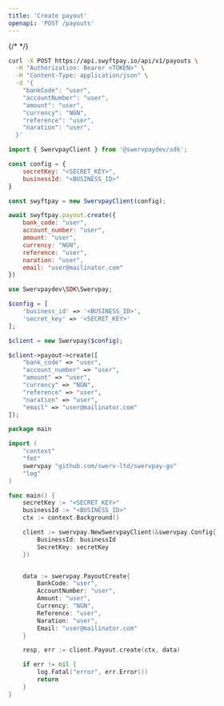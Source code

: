 ```yaml
---
title: 'Create payout'
openapi: 'POST /payouts'
---
```


{/* <Snippet file="authorization.mdx" /> */}

<RequestExample>

```bash cURL
curl -X POST https://api.swyftpay.io/api/v1/payouts \
  -H "Authorization: Bearer <TOKEN>" \
  -H "Content-Type: application/json" \
  -d '{
    "bankCode": "user",
    "accountNumber": "user",
    "amount": "user",
    "currency": "NGN",
    "reference": "user",
    "naration": "user",
  }'
```

```javascript Node.js
import { SwervpayClient } from '@swervpaydev/sdk';

const config = {
    secretKey: "<SECRET_KEY>",
    businessId: "<BUSINESS_ID>"
}

const swyftpay = new SwervpayClient(config);

await swyftpay.payout.create({
    bank_code: "user",
    account_number: "user",
    amount: "user",
    currency: "NGN",
    reference: "user",
    naration: "user",
    email: "user@mailinator.com"
})
```

```php PHP
use Swervpaydev\SDK\Swervpay;

$config = [
	'business_id' => '<BUSINESS_ID>',
	'secret_key' => '<SECRET_KEY>'
];

$client = new Swervpay($config);

$client->payout->create([
    "bank_code" => "user",
    "account_number" => "user",
    "amount" => "user",
    "currency" => "NGN",
    "reference" => "user",
    "naration" => "user",
    "email" => "user@mailinator.com"
]);
```


```go Go
package main

import (
	"context"
	"fmt"
	swervpay "github.com/swerv-ltd/swervpay-go"
	"log"
)

func main() {
	secretKey := "<SECRET_KEY>"
    businessId := "<BUSINESS_ID>"
	ctx := context.Background()

	client := swervpay.NewSwervpayClient(&swervpay.Config{
        BusinessId: businessId
        SecretKey: secretKey
    })


    data := swervpay.PayoutCreate{
        BankCode: "user",
        AccountNumber: "user",
        Amount: "user",
        Currency: "NGN",
        Reference: "user",
        Naration: "user",
        Email: "user@mailinator.com"
    }

	resp, err := client.Payout.create(ctx, data)

	if err != nil {
		log.Fatal("error", err.Error())
		return
	}
}
```

</RequestExample>


